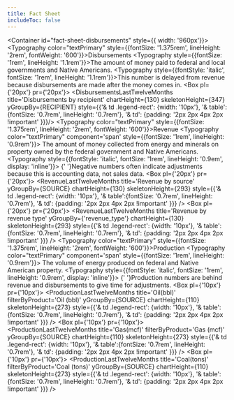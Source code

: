 ```yaml
---
title: Fact Sheet
includeToc: false
---
```



<Container id="fact-sheet-disbursements" style={{ width: '960px'}}>
  <Grid container>
    <Grid item xs={12}>
      <SnapshotBanner />
    </Grid>
    <Grid item xs={12}>
      <Box color="secondary.main" borderBottom={3}>
        <Typography color="textPrimary" style={{fontSize: '1.375rem', lineHeight: '2rem', fontWeight: '600'}}>Disbursements</Typography>
      </Box>
    </Grid>
    <Grid item xs={6}>
      <Box mb={2}>
        <Typography style={{fontSize: '1rem', lineHeight: '1.1rem'}}>The amount of money paid to federal and local governments and Native Americans.</Typography>
      </Box>
      <Typography style={{fontStyle: 'italic', fontSize: '1rem', lineHeight: '1.1rem'}}>This number is delayed from revenue because disbursements are made after the money comes in.</Typography>
    </Grid>
    <Grid item xs={6}>
      <Box pl={'20px'} pr={'20px'}>
        <DisbursementsLastTwelveMonths title='Disbursements by recipient' chartHeight={130} skeletonHeight={347} yGroupBy={RECIPIENT}
          style={{'& td .legend-rect': {width: '10px'}, '& table':{fontSize: '0.7rem', lineHeight: '0.7rem'}, '& td': {padding: '2px 2px 4px 2px !important' }}}/>
      </Box>
    </Grid>
    <Grid item xs={12}>
      <Box color="secondary.main" borderBottom={3}>
        <Typography color="textPrimary" style={{fontSize: '1.375rem', lineHeight: '2rem', fontWeight: '600'}}>Revenue</Typography>
      </Box>
      <Box mb={0}>
        <Typography color="textPrimary" component='span' style={{fontSize: '1rem', lineHeight: '0.9rem'}}>
          The amount of money collected from energy and minerals on property owned by the federal government and Native Americans.
          <Typography style={{fontStyle: 'italic', fontSize: '1rem', lineHeight: '0.9em', display: 'inline'}}>
            {' '}Negative numbers often indicate adjustments because this is accounting data, not sales data.
          </Typography>
        </Typography>
      </Box>
    </Grid>
    <Grid item xs={6}>
      <Box pl={'20px'} pr={'20px'}>
        <RevenueLastTwelveMonths title='Revenue by source' yGroupBy={SOURCE} chartHeight={130} skeletonHeight={293}
          style={{'& td .legend-rect': {width: '10px'}, '& table':{fontSize: '0.7rem', lineHeight: '0.7rem'}, '& td': {padding: '2px 2px 4px 2px !important' }}} />
      </Box>
    </Grid>
    <Grid item xs={6}>
      <Box pl={'20px'} pr={'20px'}>
        <RevenueLastTwelveMonths title='Revenue by revenue type' yGroupBy={'revenue_type'} chartHeight={130} skeletonHeight={293}
          style={{'& td .legend-rect': {width: '10px'}, '& table':{fontSize: '0.7rem', lineHeight: '0.7rem'}, '& td': {padding: '2px 2px 4px 2px !important' }}} />
      </Box>
    </Grid>
    <Grid item xs={12}>
      <Box color="secondary.main" borderBottom={3}>
        <Typography color="textPrimary" style={{fontSize: '1.375rem', lineHeight: '2rem', fontWeight: '600'}}>Production</Typography>
      </Box>
      <Box mb={0}>
        <Typography color="textPrimary" component='span' style={{fontSize: '1rem', lineHeight: '0.9rem'}}>
          The volume of energy produced on federal and Native American property.
          <Typography style={{fontStyle: 'italic', fontSize: '1rem', lineHeight: '0.9rem', display: 'inline'}}>
            {' '}Production numbers are behind revenue and disbursements to give time for adjustments.
          </Typography>
        </Typography>
      </Box>
    </Grid>
    <Grid item xs={4}>
      <Box pl={'10px'} pr={'10px'}>
        <ProductionLastTwelveMonths title='Oil(bbl)' filterByProduct='Oil (bbl)' yGroupBy={SOURCE} chartHeight={110} skeletonHeight={273}
          style={{'& td .legend-rect': {width: '10px'}, '& table':{fontSize: '0.7rem', lineHeight: '0.7rem'}, '& td': {padding: '2px 2px 4px 2px !important' }}} />
      </Box>
    </Grid>
    <Grid item xs={4}>
      <Box pl={'10px'} pr={'10px'}>
        <ProductionLastTwelveMonths title='Gas(mcf)' filterByProduct='Gas (mcf)' yGroupBy={SOURCE} chartHeight={110} skeletonHeight={273}
          style={{'& td .legend-rect': {width: '10px'}, '& table':{fontSize: '0.7rem', lineHeight: '0.7rem'}, '& td': {padding: '2px 2px 4px 2px !important' }}} />
      </Box>
    </Grid>
    <Grid item xs={4}>
      <Box pl={'10px'} pr={'10px'}>
        <ProductionLastTwelveMonths title='Coal(tons)' filterByProduct='Coal (tons)' yGroupBy={SOURCE} chartHeight={110} skeletonHeight={273}
          style={{'& td .legend-rect': {width: '10px'}, '& table':{fontSize: '0.7rem', lineHeight: '0.7rem'}, '& td': {padding: '2px 2px 4px 2px !important' }}} />
      </Box>
    </Grid>
  </Grid>
</Container>
